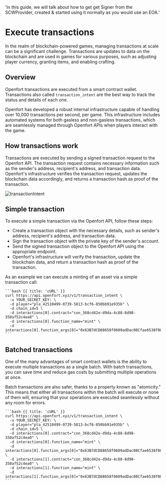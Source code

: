   'In this guide, we will talk about how to get get Signer from the SCWProvider, created & started using it normally as you would use an EOA.'

# Execute transactions

In the realm of blockchain-powered games, managing transactions at scale can be a significant challenge. Transactions are updates to data on the blockchain and are used in games for various purposes, such as adjusting player currency, granting items, and enabling crafting.

## Overview

Openfort transactions are executed from a smart contract wallet. Transactions also called `transaction_intent` are the best way to track the status and details of each one.

Openfort has developed a robust internal infrastructure capable of handling over 10,000 transactions per second, per game. This infrastructure includes automated systems for both gasless and non-gasless transactions, which are seamlessly managed through Openfort APIs when players interact with the game.

## How transactions work

Transactions are executed by sending a signed transaction request to the Openfort API. The transaction request contains necessary information such as the sender's address, recipient's address, and transaction data. Openfort's infrastructure verifies the transaction request, updates the blockchain data accordingly, and returns a transaction hash as proof of the transaction.

![transactionIntent](https://blog-cms.openfort.xyz/uploads/Backed_APISDK_excalidraw_3_57642c9d67.svg)
## Simple transaction

To execute a simple transaction via the Openfort API, follow these steps:

- Create a transaction object with the necessary details, such as sender's address, recipient's address, and transaction data.
- Sign the transaction object with the private key of the sender's account.
- Send the signed transaction object to the Openfort API using the appropriate endpoint.
- Openfort's infrastructure will verify the transaction, update the blockchain data, and return a transaction hash as proof of the transaction.

As an example we can execute a minting of an asset via a simple transaction call:

<CodeGroup title="Execute a simple transaction" tag="POST" label="/v1/transaction_intents">

    ```bash {{ title: 'cURL' }}
    curl https://api.openfort.xyz/v1/transaction_intent \
      -u YOUR_SECRET_KEY: \
      -d player="pla_42510499-0739-5813-bcf6-850bb91e935b" \
      -d chain_id=5 \
      -d interactions[0].contract="con_368cd42e-d9da-4c88-8d98-350af52c4ea0" \
      -d interactions[0].function_name="mint" \
      -d interactions[0].function_args[0]="0x63B7dCD88658f0609adDac08Cfae6538f084484f"
    ```

</CodeGroup>

## Batched transactions

One of the many advantages of smart contract wallets is the ability to execute multiple transactions as a single batch. With batch transactions, you can save time and reduce gas costs by submitting multiple operations at once.

Batch transactions are also safer, thanks to a property known as "atomicity." This means that either all transactions within the batch will execute or none of them will, ensuring that your operations are executed seamlessly without any room for errors.

<CodeGroup title="Execute a batch transaction" tag="POST" label="/v1/transaction_intents">

    ```bash {{ title: 'cURL' }}
    curl https://api.openfort.xyz/v1/transaction_intent \
      -u YOUR_SECRET_KEY: \
      -d player="pla_42510499-0739-5813-bcf6-850bb91e935b" \
      -d chain_id=5 \
      -d interactions[0].contract="con_368cd42e-d9da-4c88-8d98-350af52c4ea0" \
      -d interactions[0].function_name="mint" \
      -d interactions[0].function_args[0]="0x63B7dCD88658f0609adDac08Cfae6538f084484f" \
      -d interactions[1].contract="con_368cd42e-d9da-4c88-8d98-350af52c4ea0" \
      -d interactions[1].function_name="mint" \
      -d interactions[1].function_args[0]="0x63B7dCD88658f0609adDac08Cfae6538f084484f"
    ```

</CodeGroup>
